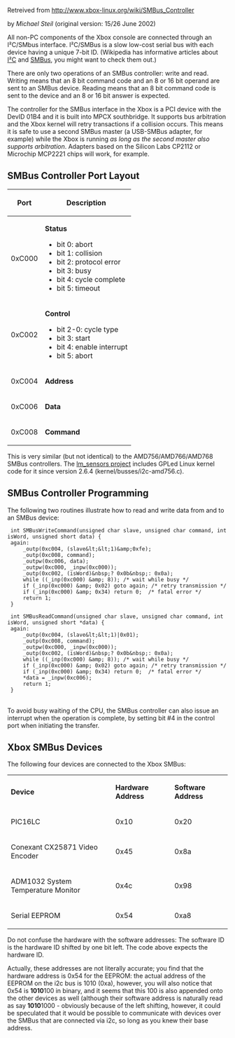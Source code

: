 Retreived from http://www.xbox-linux.org/wiki/SMBus_Controller

by ''Michael Steil'' (original version: 15/26 June 2002)

All non-PC components of the Xbox console are connected through an I²C/SMbus interface. I²C/SMBus is a slow low-cost serial bus with each device having a unique 7-bit ID. (Wikipedia has informative articles about [https://web.archive.org/web/20100617015507/http://en.wikipedia.org/wiki/I2c I²C] and [https://web.archive.org/web/20100617015507/http://en.wikipedia.org/wiki/SMBus SMBus], you might want to check them out.)

There are only two operations of an SMBus controller: write and read. Writing means that an 8 bit command code and an 8 or 16 bit operand are sent to an SMBus device. Reading means that an 8 bit command code is sent to the device and an 8 or 16 bit answer is expected.

The controller for the SMBus interface in the Xbox is a PCI device with the DevID 01B4 and it is built into MPCX southbridge. It supports bus arbitration and the Xbox kernel will retry transactions if a collision occurs. This means it is safe to use a second SMBus master (a USB-SMBus adapter, for example) while the Xbox is running ''as long as the second master also supports arbitration''. Adapters based on the Silicon Labs CP2112 or Microchip MCP2221 chips will work, for example.


==SMBus Controller Port Layout==

{| class="wikitable"
|-
! Port !! Description
|-
|  0xC000
|  '''Status'''

* bit 0: abort 
* bit 1: collision 
* bit 2: protocol error 
* bit 3: busy 
* bit 4: cycle complete 
* bit 5: timeout

|-
|  0xC002
|  '''Control'''

* bit 2-0: cycle type 
* bit 3: start 
* bit 4: enable interrupt 
* bit 5: abort

|-
|  0xC004
|  '''Address'''
|-
|  0xC006
|  '''Data'''
|-
|  0xC008
|  '''Command'''
|}

This is very similar (but not identical) to the AMD756/AMD766/AMD768 SMBus controllers. The [https://web.archive.org/web/20100617015507/http://www.lm-sensors.nu/ lm_sensors project] includes GPLed Linux kernel code for it since version 2.6.4 (kernel/busses/i2c-amd756.c).

==SMBus Controller Programming==

The following two routines illustrate how to read and write data from and to an SMBus device:

<pre> int SMBusWriteCommand(unsigned char slave, unsigned char command, int isWord, unsigned short data) {
 again:
     _outp(0xc004, (slave&lt;&lt;1)&amp;0xfe);
     _outp(0xc008, command);
     _outpw(0xc006, data);
     _outpw(0xc000, _inpw(0xc000));
     _outp(0xc002, (isWord)&nbsp;? 0x0b&nbsp;: 0x0a);
     while ((_inp(0xc000) &amp; 8)); /* wait while busy */
     if (_inp(0xc000) &amp; 0x02) goto again; /* retry transmission */
     if (_inp(0xc000) &amp; 0x34) return 0;  /* fatal error */
     return 1;
 }
</pre>
<pre> int SMBusReadCommand(unsigned char slave, unsigned char command, int isWord, unsigned short *data) {
 again:
     _outp(0xc004, (slave&lt;&lt;1)|0x01);
     _outp(0xc008, command);
     _outpw(0xc000, _inpw(0xc000));
     _outp(0xc002, (isWord)&nbsp;? 0x0b&nbsp;: 0x0a);
     while ((_inp(0xc000) &amp; 8)); /* wait while busy */
     if (_inp(0xc000) &amp; 0x02) goto again; /* retry transmission */
     if (_inp(0xc000) &amp; 0x34) return 0;  /* fatal error */
     *data = _inpw(0xc006);
     return 1;
 }
</pre>
<br />
To avoid busy waiting of the CPU, the SMBus controller can also issue an interrupt when the operation is complete, by setting bit #4 in the control port when initiating the transfer.


==Xbox SMBus Devices==

The following four devices are connected to the Xbox SMBus:


{| class="wikitable"
|-
|  '''Device'''
|  '''Hardware Address'''
|  '''Software Address'''
|-
|  PIC16LC
|  0x10
|  0x20
|-
|  Conexant CX25871 Video Encoder
|  0x45
|  0x8a
|-
|  ADM1032 System Temperature Monitor
|  0x4c
|  0x98
|-
|  Serial EEPROM
|  0x54
|  0xa8
|}

Do not confuse the hardware with the software addresses: The software ID is the hardware ID shifted by one bit left. The code above expects the hardware ID.

Actually, these addresses are not literally accurate; you find that the hardware address is 0x54 for the EEPROM: the actual address of the EEPROM on the i2c bus is 1010 (0xa), however, you will also notice that 0x54 is '''1010'''100 in binary, and it seems that this 100 is also appended onto the other devices as well (although their software address is naturally read as say '''1010'''1000 - obviously because of the left shifting, however, it could be speculated that it would be possible to communicate with devices over the SMBus that are connected via i2c, so long as you knew their base address.